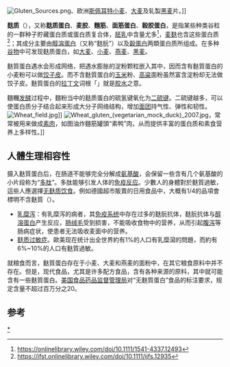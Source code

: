 {{medical}}
[[File:Gluten_Sources.png|right]]、欧洲[[斯佩耳特小麦|斯佩耳特小麦]]、[[大麦|大麦]]及轧製[[黑麦|黑麦]]片。]]

'''麸质'''（{{lang-en|Gluten}}），又称'''麸质蛋白'''、'''麦胶'''、'''麵筋'''、'''面筋蛋白'''、'''穀胶蛋白'''，是指某些种类谷粒的一群种子貯藏蛋白质或蛋白质复合体，[[胚乳|胚乳]]中含量尤多<ref>https://onlinelibrary.wiley.com/doi/10.1111/1541-4337.12493</ref>，[[麦麸|麦麸]]也含这些蛋白质<ref>https://ifst.onlinelibrary.wiley.com/doi/10.1111/ijfs.12935</ref>；其成分主要由[[醇溶蛋白|醇溶蛋白]]（又称“麸朊”）以及[[穀蛋白|穀蛋白]]两類蛋白质所组成。在多种[[粮食|谷物]]中可发现麸质蛋白，如[[大麦|大麦]]、[[小麦|小麦]]、[[燕麦|燕麦]]、[[黑麦|黑麦]]。

麩質蛋白遇水会形成网络，把遇水膨胀的淀粉颗粒嵌入其中，因而含有麩質蛋白的小麦粉可以做[[饺子|饺子皮]]。而不含麩質蛋白的[[玉米|玉米]]粉、[[高粱|高粱]]面粉虽然富含淀粉却无法做饺子皮。麩質蛋白的[[拉丁文|拉丁文]]词根「{{lang|la|glute}}」就是[[胶水|胶水]]之意。

麵糰[[发酵|发酵]]过程中，麵粉当中的麸质蛋白的硫氢键氧化为[[二硫键|二硫键]]。二硫键越多，可以使蛋白质分子结合起来形成大分子网络结构，增加[[生麵團|面团]]持气性、弹性和韧性。
[[File:Wheat_field.jpg|thumb]]]]
[[File:Wheat_gluten_(vegetarian_mock_duck)_2007.jpg|thumb]]，常常被用来做成[[素肉|素肉]]，如图油炸麵筋罐頭“素鸭”肉，从而提供丰富的蛋白质和素食营养上多样性。]]

==人體生理相容性==
摄入麩質蛋白后，在肠道不能够完全分解成[[氨基酸|氨基酸]]，会保留一些含有几个氨基酸的小片段称为“[[多肽|多肽]]”。多肽能够引发人体的[[免疫反应|免疫反应]]。少數人的身體對於麩質過敏，這些人應選擇[[无麸质饮食|无麸质饮食]]。例如德國超市販賣的日用食品中，大概有1/4的品項會標明不含麩質（{{lang-de|ohne Gluten / Glutenfrei}}）。
* [[乳糜泻|乳糜泻]]：有乳糜泻的病者，其[[免疫系统|免疫系统]]中存在过多的麸朊抗体，麸朊抗体与[[醇溶蛋白|醇溶蛋白]]产生反应，[[肠绒毛|肠绒毛]]受到损害，不能吸收食物中的营养，从而引起[[腹泻|腹泻]]等肠病症状，使患者无法吸收麦面中的营养。
* [[麸质过敏症|麸质过敏症]]。歐美现在统计出全世界約有1%的人口有乳糜瀉的問題，而約有6%~10%的人口有麩質過敏。

就粮食而言，麩質蛋白存在于小麦、大麦和燕麦的面粉中，在其它粮食原料中并不存在。但是，现代食品，尤其是许多配方食品，含有各种来源的原料，其中就可能含有一些麩質蛋白。[[美国食品药品监督管理局|美国食品药品监督管理局]]对“无麩質蛋白”食品的标注要求，规定含量不超过百万分之20。

== 参考 ==
<references/>


{{DEFAULTSORT:F}}
[[分类:麸质|*]]
